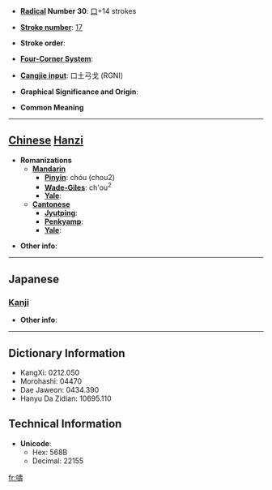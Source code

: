 * '''[[Wiktionary:Chinese radical index| Radical]] Number 30''': [[Wiktionary:Chinese radical index 口|口]]+14 strokes

* '''[[Wiktionary:Chinese total strokes index|Stroke number]]''': [[Wiktionary:Chinese total strokes index 17|17]]

* '''Stroke order''': 

* '''[[Wiktionary:Chinese four corner index|Four-Corner System]]''': 

* '''[[Wiktionary:Chinese Cangjie index|Cangjie input]]''': 口土弓戈 (RGNI)

* '''Graphical Significance and Origin''': 

* '''Common Meaning'''

----

== [[Chinese]] [[Hanzi]] ==

* '''Romanizations'''
** '''[[Mandarin]]'''
*** '''[[Pinyin]]''': chóu (chou2)
*** '''[[Wade-Giles]]''': ch'ou<sup>2</sup>
*** '''[[Yale]]''': 
** '''[[Cantonese]]'''
*** '''[[Jyutping]]''':
*** '''[[Penkyamp]]''': 
*** '''[[Yale]]''': 

* '''Other info''': 

----

==Japanese==
===[[Kanji]]===
{{kanji|on readings=[[ちゅう]] (chū), [[ちゅ]] (chu)
|kun readings=[[たれ]] (tare), [[のろう]] (norou)
}}

* '''Other info''':  

----

== Dictionary Information ==

* KangXi: 0212.050
* Morohashi: 04470
* Dae Jaweon: 0434.390
* Hanyu Da Zidian: 10695.110

== Technical Information ==

* '''Unicode''':
** Hex: 568B
** Decimal: 22155

[[fr:嚋]]